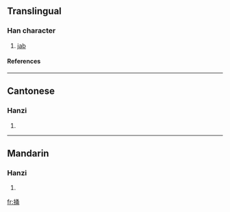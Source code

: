 ==Translingual==
===Han character===
{{Han char|rn=64|rad=手|as=07|sn=10|four=5702<sub>7</sub>|canj=手弓戈月 (QNIB)}}
# [[jab]]
====References====
{{Han ref|kx=0433.060|dkj=12130|dj=0782.180|hdz=31888.040|uh=6345|ud=25413|bh=D1B6|bd=53686}}
----
==Cantonese==
===Hanzi===
{{yue-hanzi|jyut=|y=tong2}}
# {{defn|Cantonese}}
----
==Mandarin==
===Hanzi===
{{cmn-hanzi|pin=[[luō]] ([[luo1]]), [[lǚ]] ([[lü3]]), [[tǒng]] ([[tong3]])|wg=lo<sup>1</sup>, lü<sup>3</sup>, t'ung<sup>3</sup>}}
# {{defn|Mandarin}}

[[fr:捅]]